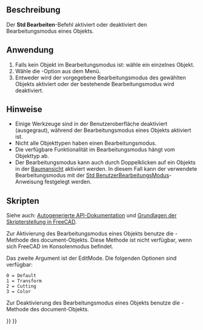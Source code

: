 <languages/>

{{Docnav/de
|[[Std_Alignment/de|Ausrichtung]]
|[[Std_Properties/de|Std Eigenschaften]]
|[[Std_Edit_Menu/de|Std Bearbeitungsmenü]]
|IconL=Std_Alignment.svg
|IconR=Std_Properties.svg
|IconC=Freecad.svg
}}

{{GuiCommand/de
|Name=Std Edit
|Name/de=Std Bearbeiten
|MenuLocation=Bearbeiten → Umschalten Bearbeitungsmodus
|Workbenches=Alle
|SeeAlso=[[Std_UserEditMode/de|Std BenutzerBearbeitungsModus]]
}}

<span id="Description"></span>
==Beschreibung==

Der '''Std Bearbeiten'''-Befehl aktiviert oder deaktiviert den Bearbeitungsmodus eines Objekts.

<span id="Usage"></span>
==Anwendung==

# Falls kein Objekt im Bearbeitungsmodus ist: wähle ein einzelnes Objekt.
# Wähle die {{MenuCommand|Bearbeiten → [[Image:Std_Edit.svg|16px]] Bearbeitungsmodus umschalten}}-Option aus dem Menü.
# Entweder wird der vorgegebene Bearbeitungsmodus des gewählten Objekts aktiviert oder der bestehende Bearbeitungsmodus wird deaktiviert.

<span id="Notes"></span>
==Hinweise==

* Einige Werkzeuge sind in der Benutzeroberfläche deaktiviert (ausgegraut), während der Bearbeitungsmodus eines Objekts aktiviert ist.
* Nicht alle Objekttypen haben einen Bearbeitungsmodus.
* Die verfügbare Funktionalität im Bearbeitungsmodus hängt vom Objekttyp ab.
* Der Bearbeitungsmodus kann auch durch Doppelklicken auf ein Objekts in der [[Tree_View/de|Baumansicht]] aktiviert werden. In diesem Fall kann der verwendete Bearbeitungsmodus mit der [[Std_UserEditMode/de|Std BenutzerBearbeitungsModus]]-Anweisung festgelegt werden.

<span id="Scripting"></span>
==Skripten ==

Siehe auch: [https://freecad.github.io/SourceDoc/ Autogenerierte API-Dokumentation] und [[FreeCAD_Scripting_Basics/de|Grundlagen der Skripterstellung in FreeCAD]].

Zur Aktivierung des Bearbeitungsmodus eines Objekts benutze die {{incode|setEdit}}-Methode des document-Objekts. Diese Methode ist nicht verfügbar, wenn sich FreeCAD im Konsolenmodus befindet.

{{Code|code=
import FreeCADGui

FreeCADGui.ActiveDocument.setEdit("myObjectName",0)
}}

Das zweite Argument ist der EditMode. Die folgenden Optionen sind verfügbar:

 0 = Default
 1 = Transform
 2 = Cutting
 3 = Color

Zur Deaktivierung des Bearbeitungsmodus eines Objekts benutze die {{incode|resetEdit}}-Methode des document-Objekts.

{{Code|code=
import FreeCADGui

FreeCADGui.ActiveDocument.resetEdit()
}}


{{Docnav/de
|[[Std_Alignment/de|Ausrichtung]]
|[[Std_Properties/de|Std Eigenschaften]]
|[[Std_Edit_Menu/de|Std Bearbeitungsmenü]]
|IconL=Std_Alignment.svg
|IconR=Std_Properties.svg
|IconC=Freecad.svg
}}

{{Std_Base_navi{{#translation:}}}}
{{Userdocnavi{{#translation:}}}}